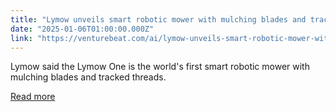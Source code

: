 ```yaml
---
title: "Lymow unveils smart robotic mower with mulching blades and tracked threads"
date: "2025-01-06T01:00:00.000Z"
link: "https://venturebeat.com/ai/lymow-unveils-smart-robotic-mower-with-mulching-blades-and-tracked-threads/"
---
```


Lymow said the Lymow One is the world's first smart robotic mower with mulching blades and tracked threads.

[Read more](https://venturebeat.com/ai/lymow-unveils-smart-robotic-mower-with-mulching-blades-and-tracked-threads/)

